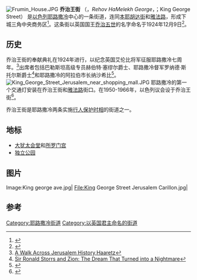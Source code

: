 [[Image:Frumin_House.JPG|thumb]]
'''乔治王街''' （{{lang-he|רחוב המלך ג'ורג}}，''Rehov HaMelekh George''，{{lang-ar|شارع الملك جورج}}；King George Street） 是[[以色列|以色列]][[耶路撒冷|耶路撒冷]]中心的一条街道，连同[[本耶胡达街_(耶路撒冷)|本耶胡达街]]和[[雅法路|雅法路]]，形成下城三角中央商务区<ref>{{Cite web |url=http://travel.nytimes.com/frommers/travel/guides/middle-east/israel/jerusalem/frm_jerusalem_0088020048.html |title=Neighborhoods in brief |accessdate=2016-02-11 |archive-date=2012-06-09 |archive-url=https://web.archive.org/web/20120609160919/http://travel.nytimes.com/frommers/travel/guides/middle-east/israel/jerusalem/frm_jerusalem_0088020048.html |dead-url=no }}</ref>。这条街以英国国王[[乔治五世|乔治五世]]的名字命名于1924年12月9日<ref>{{Cite web |url=http://www.pmo.gov.il/PMOEng/Communication/IsraelUnderAttack/Jerusalem-King+George+Street/Jerusalem-King+George+Street.htm |title=About King George Street |accessdate=2016-02-11 |archive-date=2019-04-01 |archive-url=https://web.archive.org/web/20190401042713/http://www.pmo.gov.il/PMOEng/Communication/IsraelUnderAttack/Jerusalem-King+George+Street/Jerusalem-King+George+Street.htm |dead-url=no }}</ref>。

==历史==
乔治王街的奉献典礼在1924年进行，以纪念英国艾伦比将军征服耶路撒冷七周年。<ref>[http://www.haaretz.com/print-edition/features/a-walk-across-jerusalem-history-1.202461 {{Wayback|url=http://www.haaretz.com/print-edition/features/a-walk-across-jerusalem-history-1.202461 |date=20160222191704 }} A Walk Across Jerusalem History,[[Haaretz|Haaretz]]]</ref>出席者包括巴勒斯坦高级专员赫伯特·塞缪尔爵士、耶路撒冷督军罗纳德·斯托尔斯爵士<ref>[http://www.jstor.org/discover/10.2307/4284094?uid=3738240&uid=2129&uid=2&uid=70&uid=4&sid=56248089583 Sir Ronald Storrs and Zion: The Dream That Turned into a Nightmare]</ref>和耶路撒冷的阿拉伯市长纳沙希比<ref>{{Cite web |url=http://www.isracast.com/article.aspx?id=761 |title=King George Street in Jerusalem |accessdate=2016-02-11 |archive-date=2010-01-24 |archive-url=https://web.archive.org/web/20100124040512/http://www.isracast.com/article.aspx?id=761 |dead-url=no }}</ref>。
[[File:King_George_Street_Jerusalem_near_shopping_mall.JPG|thumb]]
耶路撒冷的第一个交通灯安装在乔治王街和[[雅法路|雅法路]]街口。在1950-1966年，以色列议会设于乔治王街<ref>{{Cite web |url=https://www.knesset.gov.il/lexicon/eng/beit_fromin_eng.htm |title=Beit Froumine |accessdate=2016-02-11 |archive-date=2016-03-03 |archive-url=https://web.archive.org/web/20160303214454/http://www.knesset.gov.il/lexicon/eng/beit_fromin_eng.htm |dead-url=no }}</ref>。

乔治王街是耶路撒冷两条实施[[行人保护时相|行人保护时相]]的街道之一。

==地标==
* [[大犹太会堂_(耶路撒冷)|大犹太会堂]]和[[所罗门宫|所罗门宫]]
* [[独立公园_(耶路撒冷)|独立公园]]

== 图片 ==

<gallery>
Image:King george ave.jpg|
File:King George Street Jerusalem Carillon.jpg|
</gallery>

==参考==
{{reflist}}
{{coord|31|46.892|N|35|12.988|E|source:hewiki_type:landmark|display=title}}

[[Category:耶路撒冷街道|Category:耶路撒冷街道]]
[[Category:以英国君主命名的街道|Category:以英国君主命名的街道]]